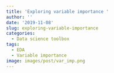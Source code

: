 ```yaml
---
title: 'Exploring variable importance '
author: ''
date: '2019-11-08'
slug: exploring-variable-importance
categories:
  - Data science toolbox
tags: 
  - EDA
  - Variable importance
image: images/post/var_imp.png
---
```


